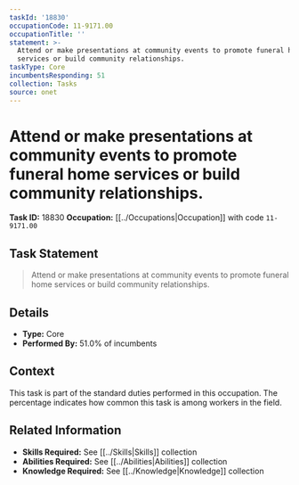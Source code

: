 ```yaml
---
taskId: '18830'
occupationCode: 11-9171.00
occupationTitle: ''
statement: >-
  Attend or make presentations at community events to promote funeral home
  services or build community relationships.
taskType: Core
incumbentsResponding: 51
collection: Tasks
source: onet
---
```

# Attend or make presentations at community events to promote funeral home services or build community relationships.

**Task ID:** 18830
**Occupation:** [[../Occupations|Occupation]] with code `11-9171.00`

## Task Statement

> Attend or make presentations at community events to promote funeral home services or build community relationships.

## Details

- **Type:** Core
- **Performed By:** 51.0% of incumbents

## Context

This task is part of the standard duties performed in this occupation. The percentage indicates how common this task is among workers in the field.

## Related Information

- **Skills Required:** See [[../Skills|Skills]] collection
- **Abilities Required:** See [[../Abilities|Abilities]] collection
- **Knowledge Required:** See [[../Knowledge|Knowledge]] collection
